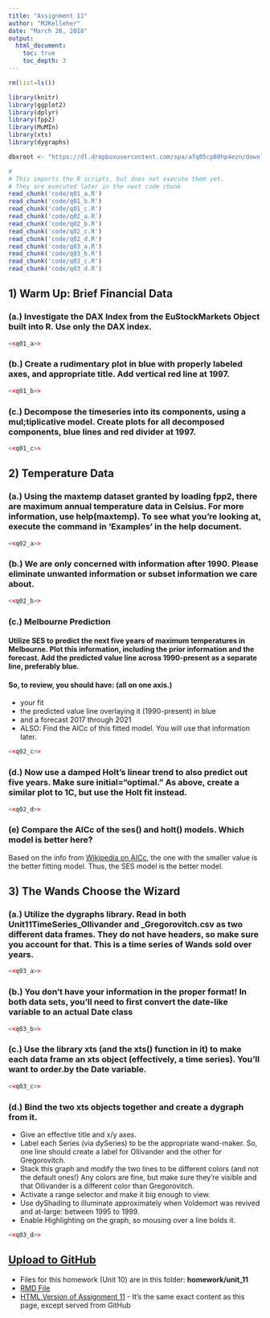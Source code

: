 ```yaml
---
title: "Assignment 11"
author: "MJKelleher"
date: "March 26, 2018"
output:
  html_document:
    toc: true
    toc_depth: 3
---
```


```r
rm(list=ls())

library(knitr)
library(ggplot2)
library(dplyr)
library(fpp2)
library(MuMIn)
library(xts)
library(dygraphs)

dbxroot <- "https://dl.dropboxusercontent.com/spa/afq05cp80hp4ezn/downloads/public/msds-data/"
```

```r
#
# This imports the R scripts, but does not execute them yet.
# They are executed later in the next code chunk
read_chunk('code/q01_a.R')
read_chunk('code/q01_b.R')
read_chunk('code/q01_c.R')
read_chunk('code/q02_a.R')
read_chunk('code/q02_b.R')
read_chunk('code/q02_c.R')
read_chunk('code/q02_d.R')
read_chunk('code/q03_a.R')
read_chunk('code/q03_b.R')
read_chunk('code/q03_c.R')
read_chunk('code/q03_d.R')

```

## 1) Warm Up: Brief Financial Data
### (a.) Investigate the DAX Index from the EuStockMarkets Object built into R.  Use only the DAX index.
```r
<<q01_a>>
```
### (b.) Create a rudimentary plot in blue with properly labeled axes, and appropriate title.  Add vertical red line at 1997.
```r
<<q01_b>>
```
### (c.) Decompose the timeseries into its components, using a mul;tiplicative model.  Create plots for all decomposed components, blue lines and red divider at 1997.
```r
<<q01_c>>
```

## 2) Temperature Data
### (a.) Using the maxtemp dataset granted by loading fpp2, there are maximum annual temperature data in Celsius. For more information, use help(maxtemp). To see what you’re looking at, execute the command in ‘Examples’ in the help document.
```r
<<q02_a>>
```

### (b.) We are only concerned with information after 1990. Please eliminate unwanted information or subset information we care about.
```r
<<q02_b>>
```

### (c.) Melbourne Prediction

#### Utilize SES to predict the next five years of maximum temperatures in Melbourne. Plot this information, including the prior information and the forecast. Add the predicted value line across 1990-present as a separate line, preferably blue. 

#### So, to review, you should have: (all on one axis.)

* your fit
* the predicted value line overlaying it (1990-present) in blue
* and a forecast 2017 through 2021
* ALSO:  Find the AICc of this fitted model. You will use that information later.

```r
<<q02_c>>
```

### (d.) Now use a damped Holt’s linear trend to also predict out five years. Make sure initial=“optimal.” As above, create a similar plot to 1C, but use the Holt fit instead.
```r
<<q02_d>>
```

### (e) Compare the AICc of the ses() and holt() models. Which model is better here?

Based on the info from [Wikipedia on AICc](https://en.wikipedia.org/wiki/Akaike_information_criterion), the one with the smaller value is the better fitting model.  Thus, the SES model is the better model.


## 3) The Wands Choose the Wizard
### (a.) Utilize the dygraphs library. Read in both Unit11TimeSeries_Ollivander and _Gregorovitch.csv as two different data frames. They do not have headers, so make sure you account for that. This is a time series of Wands sold over years.
```r
<<q03_a>>
```

### (b.) You don’t have your information in the proper format! In both data sets, you’ll need to first convert the date-like variable to an actual Date class
```r
<<q03_b>>
```

### (c.) Use the library xts (and the xts() function in it) to make each data frame an xts object (effectively, a time series). You’ll want to order.by the Date variable.
```r
<<q03_c>>
```

### (d.) Bind the two xts objects together and create a dygraph from it.

* Give an effective title and x/y axes.
* Label each Series (via dySeries) to be the appropriate wand-maker. So, one line should create a label for Ollivander and the other for Gregorovitch.
* Stack this graph and modify the two lines to be different colors (and not the default ones!) Any colors are fine, but make sure they’re visible and that Ollivander is a different color than Gregorovitch.
* Activate a range selector and make it big enough to view.
* Use dyShading to illuminate approximately when Voldemort was revived and at-large: between 1995 to 1999.
* Enable Highlighting on the graph, so mousing over a line bolds it.

```r
<<q03_d>>
```

## [Upload to GitHub](https://github.com/allthebits/mjk-msds6306)
- Files for this homework (Unit 10) are in this folder: **homework/unit_11**
- [RMD File](https://github.com/allthebits/mjk-msds6306/blob/master/homework/unit_11/homework_submission.Rmd)
- [HTML Version of Assignment 11](http://htmlpreview.github.io/?https://raw.githubusercontent.com/allthebits/mjk-msds6306/master/homework/unit_11/homework_submission.html)  -  It's the same exact content as this page, except served from GitHub

